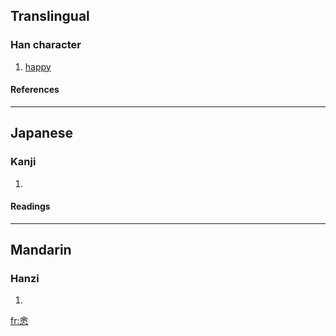 ==Translingual==
===Han character===
{{Han char|rn=61|rad=心|as=07|sn=11|four=8033<sub>9</sub>|canj=人一木心 (OMDP)}}
# [[happy]]
====References====
{{Han ref|kx=0386.290|dkj=10632|dj=0719.020|hdz=42301.060|uh=6086|ud=24710|bh=D553|bd=54611}}
----
==Japanese==
===Kanji===
{{ja-kanji|grade=|rs=心07}}
# {{defn|Japanese}} 
====Readings====
{{ja-readings|on=[[よ]] (yo), [[しょ]] (sho), [[そ]] (so)|kun=[[わすれる]] (wasureru)}}
----
==Mandarin==
===Hanzi===
{{cmn-hanzi|pin=[[yù]] ([[yu4]])|wg=yü<sup>4</sup>}}
# {{defn|Mandarin}}

[[fr:悆]]